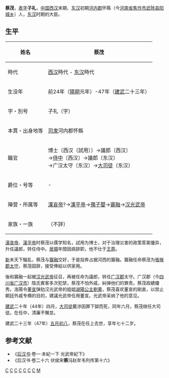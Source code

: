 '''蔡茂'''{{BD|前24年||47年||}}，[[表字|表字]]'''子礼'''，[[中国|中国]][[西汉|西汉]]末期、[[东汉|东汉]]初期[[河內郡_(中國)|河内郡]]怀縣（今[[河南省|河南省]][[焦作市|焦作市]][[武陟县|武陟县]][[阳城乡|阳城乡]]）人，[[东汉|东汉]]时期的大臣。
== 生平 ==
{| class="wikitable" style="float:right; font-size:smaller"
|-
! 姓名
| 蔡茂 
|-
! 時代
| [[西汉|西汉]]時代 - [[东汉|东汉]]時代 
|-
! 生没年
| 前24年（[[陽朔|陽朔]]元年）-47年（[[建武_(漢)|建武]]二十三年）
|-
! 字・別号
| 子礼（字）
|-
! 本貫・出身地等
| [[司隶|司隶]]河内郡怀縣
|-
! 職官
| 博士〔西汉（試用）〕→議郎〔西汉〕<br />
→[[侍中|侍中]]〔西汉〕→議郎〔东汉〕<br />
→广汉太守〔东汉〕→[[大司徒|大司徒]]〔东汉〕
|-
! 爵位・号等
| -
|-
! 陣营・所属等
| [[漢哀帝|漢哀帝]]?→[[漢平帝|漢平帝]]→[[孺子嬰|孺子嬰]]→[[竇融|竇融]]→[[汉光武帝|汉光武帝]] 
|-
! 家族・一族
| 〔不詳〕
|}
[[漢哀帝|漢哀帝]]、[[漢平帝|漢平帝]]时蔡茂以儒学知名，試用为博士，对于治理災害的政策答案優异，升任議郎，转任侍中。[[居摄|居摄]]年間因病辞职，他不仕于[[王莽|王莽]]。

[[新|新]]末天下騒乱，蔡茂与[[竇融|竇融]]交好，于是投奔占据河西的竇融。竇融任命蔡茂为[[張掖郡|張掖郡]][[太守|太守]]，蔡茂固辞，接受俸給以供家用。

後和竇融一起被[[汉光武帝|汉光武帝]]征召，再被任命为議郎，转任[[广汉郡|广汉郡]]太守。广汉郡（今[[四川省|四川省]][[广汉市|广汉市]]）陰氏賓客多次犯禁，蔡茂不怕外戚，糾弹他们的罪责。蔡茂政績優秀。洛陽令[[董宣|董宣]]弹劾汉光武帝的姐姐[[湖陽公主|湖陽公主]][[劉黄|劉黄]]，蔡茂喜欢董宣的剛直，以禁止朝廷外戚专横的目的，建議光武帝任用董宣。光武帝采纳了他的意见。

[[建武_(漢)|建武]]二十年（44年）四月，[[大司徒|大司徒]]戴渉因罪下獄而死，同年六月，蔡茂继任大司徒。在任中，清廉不懈怠。

建武二十三年（47年）[[五月初八|五月初八]]，蔡茂在任上去世，享年七十二岁。
{{东汉大司徒司徒}}
==参考文献==
*《[[后汉书|后汉书]]·卷一·本紀一下 光武帝紀下》
*《后汉书·卷二十六 伏侯宋'''蔡'''冯赵牟韦列传第十六》

[[Category:西汉博士|C]]
[[Category:西汉議郎|C]]
[[Category:西汉侍中|C]]
[[Category:東汉議郎|C]]
[[Category:東汉太守|C]]
[[Category:东汉大司徒|C]]
[[Category:焦作人|C]]
[[Category:蔡姓|M]]